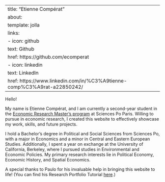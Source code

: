 
---
title: "Etienne Compérat"
about:
  template: jolla
  links:
    - icon: github
      text: Github
      href: https://github.com/ecomperat
    - icon: linkedin
      text: LinkedIn
      href: https://www.linkedin.com/in/%C3%A9tienne-comp%C3%A9rat-a22850242/
---

Hello!

My name is Etienne Compérat, and I am currently a second-year student in the [Economic Research Master's program](https://www.sciencespo.fr/ecole-recherche/en/academics/masters/master-economics/) at Sciences Po Paris. Willing to pursue in economic research, I created this website to effectively showcase my work, skills, and future projects.

I hold a Bachelor's degree in Political and Social Sciences from Sciences Po, with a major in Economics and a minor in Central and Eastern European Studies. Additionally, I spent a year on exchange at the University of California, Berkeley, where I pursued studies in Environmental and Economic Policies. My primary research interests lie in Political Economy, Economic History, and Spatial Economics.

A special thanks to Paulo for his invaluable help in bringing this website to life! (You can find his Research Portfolio Tutorial [here](https://www.paulogcd.com/portfolio_tutorial/).)